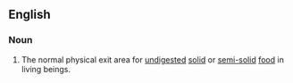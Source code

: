 ==English==
===Noun===
{{en-noun|sg=[[anal]] [[pore]]}}
# {{biology}} The normal physical exit area for [[undigested]] [[solid]] or [[semi-solid]] [[food]] in living beings.